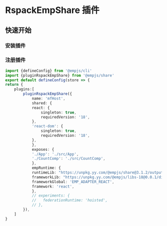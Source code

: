 # RspackEmpShare 插件

## 快速开始

### 安装插件

<PackageManagerTabs command="add @empjs/share" />

### 注册插件


```ts title="emp.config.ts"
import {defineConfig} from '@empjs/cli'
import {pluginRspackEmpShare} from '@empjs/share'
export default defineConfig(store => {
return {
    plugins:[
        pluginRspackEmpShare({
            name: 'mfHost',
            shared: {
            react: {
                singleton: true,
                requiredVersion: '18',
            },
            'react-dom': {
                singleton: true,
                requiredVersion: '18',
            },
            },
            exposes: {
            './App': './src/App',
            './CountComp': './src/CountComp',
            },
            empRuntime: {
            runtimeLib: "https://unpkg.yy.com/@empjs/share@3.1.2/output/full.js",
            frameworkLib: "https://unpkg.yy.com/@empjs/libs-18@0.0.1/dist",
            frameworkGlobal: 'EMP_ADAPTER_REACT',
            framework: 'react',
            },
            // experiments: {
            //   federationRuntime: 'hoisted',
            // },
        }),
    ]
}
```